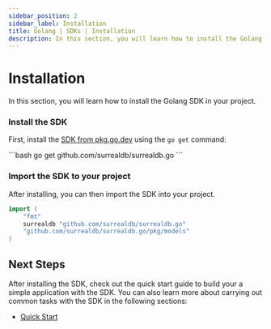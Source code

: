 ```yaml
---
sidebar_position: 2
sidebar_label: Installation
title: Golang | SDKs | Installation
description: In this section, you will learn how to install the Golang SDK in your project.
---
```


# Installation

In this section, you will learn how to install the Golang SDK in your project.

### Install the SDK

First, install the [SDK from pkg.go.dev](https://pkg.go.dev/github.com/surrealdb/surrealdb.go) using the `go get` command:


<Tabs groupId="golang-package-manager">
  <TabItem value="golang-cli" label="go get" default>
    ```bash
    go get github.com/surrealdb/surrealdb.go
    ```
  </TabItem>
</Tabs>

<br />

### Import the SDK to your project

After installing, you can then import the SDK into your project.

```go
import (
	"fmt"
	surrealdb "github.com/surrealdb/surrealdb.go"
	"github.com/surrealdb/surrealdb.go/pkg/models"
)
```

## Next Steps

After installing the SDK, check out the quick start guide to build your a simple application with the SDK. You can also learn more about carrying out common tasks with the SDK in the following sections:

- [Quick Start](/docs/sdk/golang/start)
